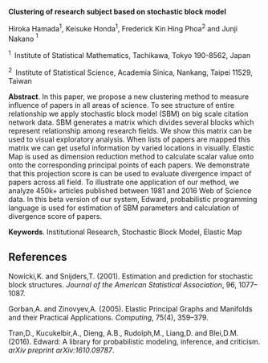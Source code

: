 <span>**Clustering of research subject based on stochastic block
model**</span>

Hiroka Hamada$^1$, Keisuke Honda$^1$, Frederick Kin Hing Phoa$^2$ and
Junji Nakano $^1$

$^1 \;$ Institute of Statistical Mathematics, Tachikawa, Tokyo 190-8562,
Japan

$^2 \;$ Institute of Statistical Science, Academia Sinica, Nankang,
Taipei 11529, Taiwan

<span>**Abstract**</span>. In this paper, we propose a new clustering
method to measure influence of papers in all areas of science. To see
structure of entire relationship we apply stochastic block model (SBM)
on big scale citation network data. SBM generates a matrix which divides
several blocks which represent relationship among research fields. We
show this matrix can be used to visual exploratory analysis. When lists
of papers are mapped this matrix we can get useful information by varied
locations in visually. Elastic Map is used as dimension reduction method
to calculate scalar value onto onto the corresponding principal points
of each papers. We demonstrate that this projection score is can be used
to evaluate divergence impact of papers across all field. To illustrate
one application of our method, we analyze 450k+ articles published
between 1981 and 2016 Web of Science data. In this beta version of our
system, Edward, probabilistic programming language is used for
estimation of SBM parameters and calculation of divergence score of
papers.

<span>**Keywords**</span>. Institutional Research, Stochastic Block
Model, Elastic Map

References {#references .unnumbered}
----------

Nowicki,K. and Snijders,T. (2001). Estimation and prediction for
stochastic block structures. *Journal of the American Statistical
Association*, 96, 1077–1087.

Gorban,A. and Zinovyev,A. (2005). Elastic Principal Graphs and Manifolds
and their Practical Applications. *Computing*, 75(4), 359–379.

Tran,D., Kucukelbir,A., Dieng, A.B., Rudolph,M., Liang,D. and Blei,D.M.
(2016). Edward: A library for probabilistic modeling, inference, and
criticism. *arXiv preprint arXiv:1610.09787*.
